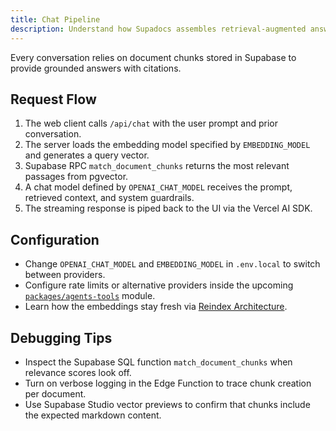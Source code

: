 ```yaml
---
title: Chat Pipeline
description: Understand how Supadocs assembles retrieval-augmented answers
---
```


Every conversation relies on document chunks stored in Supabase to provide grounded answers with citations.

## Request Flow

1. The web client calls `/api/chat` with the user prompt and prior conversation.
2. The server loads the embedding model specified by `EMBEDDING_MODEL` and generates a query vector.
3. Supabase RPC `match_document_chunks` returns the most relevant passages from pgvector.
4. A chat model defined by `OPENAI_CHAT_MODEL` receives the prompt, retrieved context, and system guardrails.
5. The streaming response is piped back to the UI via the Vercel AI SDK.

## Configuration

- Change `OPENAI_CHAT_MODEL` and `EMBEDDING_MODEL` in `.env.local` to switch between providers.
- Configure rate limits or alternative providers inside the upcoming [`packages/agents-tools`](/docs/agent-runtime-preview) module.
- Learn how the embeddings stay fresh via [Reindex Architecture](/docs/reindex-architecture).

## Debugging Tips

- Inspect the Supabase SQL function `match_document_chunks` when relevance scores look off.
- Turn on verbose logging in the Edge Function to trace chunk creation per document.
- Use Supabase Studio vector previews to confirm that chunks include the expected markdown content.
